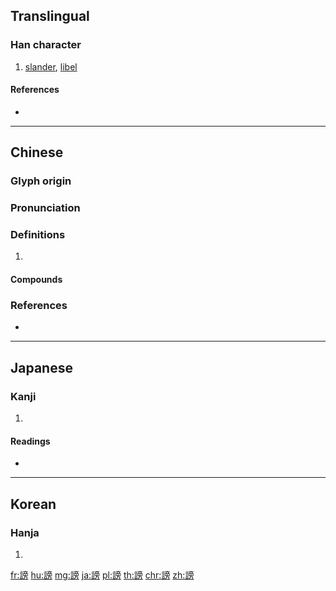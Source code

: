 {{character info/new}}
{{also|谤}}
==Translingual==

===Han character===
{{Han char|rn=149|rad=言|as=10|sn=17|four=00627|canj=YRYBS}}

# [[slander]], [[libel]]

====References====
* {{Han ref|kx=1175.160|dkj=35817|dj=1639.320|hdz=64008.040|uh=8B17|ud=35607|bh=C1BD|bd=49597}}

----

==Chinese==
{{zh-forms|s=谤}}

===Glyph origin===
{{Han etym}}

===Pronunciation===
{{zh-pron
|m=bàng
|c=pong3,bong3
|mn=pòng
|mc=y
|oc=y
|cat=
}}

===Definitions===
{{zh-hanzi}}

# {{rfdef|zh}}

====Compounds====
{{zh-der|口頭誹謗|名高引謗|喪謗|囂謗|官謗|弭謗|心謗腹非|怨謗|止謗|毀謗|腹誹心謗|薏苡之謗|虛謗|訕謗|誹謗|誹謗之木|誹謗罪|謗書|謗木|謗毀|謗議|負謗|造謗生事}}

===References===
* {{R:yue:Hanzi}}

----

==Japanese==

===Kanji===
{{ja-kanji|grade=|rs=言10}}

# {{defn|lang=ja|sort=言10}}

====Readings====
* {{ja-readings|goon=[[ほう]] (hō)|kanon=[[ほう]] (hō)|kanyoon=[[ぼう]] (bō)|kun=[[そしる]] (soshiru)}}

----

==Korean==

===Hanja===
{{ko-hanja|hangeul=방|eumhun=|rv=bang|mr=pang|y=pang}}

# {{defn|lang=ko|sort=言10}}

[[fr:謗]]
[[hu:謗]]
[[mg:謗]]
[[ja:謗]]
[[pl:謗]]
[[th:謗]]
[[chr:謗]]
[[zh:謗]]